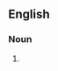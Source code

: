 {{also|mill wheels}}

==English==

===Noun===
{{head|en|noun form}}

# {{plural of|millwheel|lang=en}}
